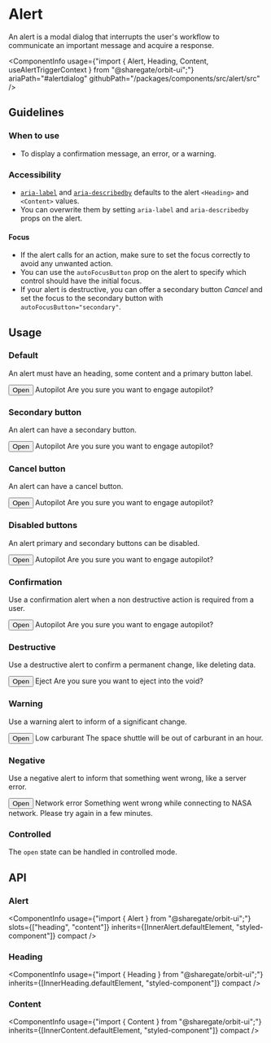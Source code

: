 
<Meta
    title="Components/Alert"
    id="alert"
/>

# Alert

<Tagline>An alert is a modal dialog that interrupts the user's workflow to communicate an important message and acquire a response.</Tagline>

<ComponentInfo
    usage={"import { Alert, Heading, Content, useAlertTriggerContext } from \"@sharegate/orbit-ui\";"}
    ariaPath="#alertdialog"
    githubPath="/packages/components/src/alert/src"
/>

## Guidelines

### When to use

- To display a confirmation message, an error, or a warning.

### Accessibility

- [`aria-label`](https://developer.mozilla.org/en-US/docs/Web/Accessibility/ARIA/Attributes/aria-label) and [`aria-describedby`](https://developer.mozilla.org/en-US/docs/Web/Accessibility/ARIA/Attributes/aria-describedby) defaults to the alert `<Heading>` and `<Content>` values.
- You can overwrite them by setting `aria-label` and `aria-describedby` props on the alert.

#### Focus

- If the alert calls for an action, make sure to set the focus correctly to avoid any unwanted action.
- You can use the `autoFocusButton` prop on the alert to specify which control should have the initial focus.
- If your alert is destructive, you can offer a secondary button _Cancel_ and set the focus to the secondary button with `autoFocusButton="secondary"`.

## Usage

### Default

An alert must have an heading, some content and a primary button label.

<Preview>
    <Story name="default">
        <AlertTrigger>
            <Button variant="secondary">Open</Button>
            <Alert primaryButtonLabel="Yes">
                <Heading>Autopilot</Heading>
                <Content>Are you sure you want to engage autopilot?</Content>
            </Alert>
        </AlertTrigger>
    </Story>
</Preview>

### Secondary button

An alert can have a secondary button.

<Preview>
    <Story name="secondary button">
        <AlertTrigger>
            <Button variant="secondary">Open</Button>
            <Alert
                primaryButtonLabel="Yes"
                secondaryButtonLabel="Postpone"
            >
                <Heading>Autopilot</Heading>
                <Content>Are you sure you want to engage autopilot?</Content>
            </Alert>
        </AlertTrigger>
    </Story>
</Preview>

### Cancel button

An alert can have a cancel button.

<Preview>
    <Story name="cancel button">
        <AlertTrigger>
            <Button variant="secondary">Open</Button>
            <Alert
                primaryButtonLabel="Yes"
                cancelButtonLabel="No"
            >
                <Heading>Autopilot</Heading>
                <Content>Are you sure you want to engage autopilot?</Content>
            </Alert>
        </AlertTrigger>
    </Story>
</Preview>

### Disabled buttons

An alert primary and secondary buttons can be disabled.

<Preview>
    <Story name="disabled buttons">
        <AlertTrigger>
            <Button variant="secondary">Open</Button>
            <Alert
                primaryButtonLabel="Yes"
                primaryButtonDisabled
                secondaryButtonLabel="Postpone"
            >
                <Heading>Autopilot</Heading>
                <Content>Are you sure you want to engage autopilot?</Content>
            </Alert>
        </AlertTrigger>
    </Story>
</Preview>

### Confirmation

Use a confirmation alert when a non destructive action is required from a user.

<Preview>
    <Story name="confirmation">
        <AlertTrigger>
            <Button variant="secondary">Open</Button>
            <Alert
                variant="confirmation"
                primaryButtonLabel="Yes"
                cancelButtonLabel="No"
            >
                <Heading>Autopilot</Heading>
                <Content>Are you sure you want to engage autopilot?</Content>
            </Alert>
        </AlertTrigger>
    </Story>
</Preview>

### Destructive

Use a destructive alert to confirm a permanent change, like deleting data.

<Preview>
    <Story name="destructive">
        <AlertTrigger>
            <Button variant="secondary">Open</Button>
            <Alert
                variant="destructive"
                primaryButtonLabel="Yes"
                cancelButtonLabel="No"
            >
                <Heading>Eject</Heading>
                <Content>Are you sure you want to eject into the void?</Content>
            </Alert>
        </AlertTrigger>
    </Story>
</Preview>

### Warning

Use a warning alert to inform of a significant change.

<Preview>
    <Story name="warning">
        <AlertTrigger>
            <Button variant="secondary">Open</Button>
            <Alert
                variant="warning"
                primaryButtonLabel="Ok"
                secondaryButtonLabel="Diagnose"
            >
                <Heading>Low carburant</Heading>
                <Content>The space shuttle will be out of carburant in an hour.</Content>
            </Alert>
        </AlertTrigger>
    </Story>
</Preview>

### Negative

Use a negative alert to inform that something went wrong, like a server error.

<Preview>
    <Story name="negative">
        <AlertTrigger>
            <Button variant="secondary">Open</Button>
            <Alert
                variant="negative"
                primaryButtonLabel="Retry"
                cancelButtonLabel="Cancel"
            >
                <Heading>Network error</Heading>
                <Content>Something went wrong while connecting to NASA network. Please try again in a few minutes.</Content>
            </Alert>
        </AlertTrigger>
    </Story>
</Preview>

### Controlled

The `open` state can be handled in controlled mode.

<Preview filePath="/alert/docs/ControlledAlert" />

## API

### Alert

<ComponentInfo
    usage={"import { Alert } from \"@sharegate/orbit-ui\";"}
    slots={["heading", "content"]}
    inherits={[InnerAlert.defaultElement, "styled-component"]}
    compact
/>

<ArgsTable of={InnerAlert} sort="alpha" />

### Heading

<ComponentInfo
    usage={"import { Heading } from \"@sharegate/orbit-ui\";"}
    inherits={[InnerHeading.defaultElement, "styled-component"]}
    compact
/>

<ArgsTable of={InnerHeading} sort="alpha" />

### Content

<ComponentInfo
    usage={"import { Content } from \"@sharegate/orbit-ui\";"}
    inherits={[InnerContent.defaultElement, "styled-component"]}
    compact
/>

<ArgsTable of={InnerContent} sort="alpha" />
